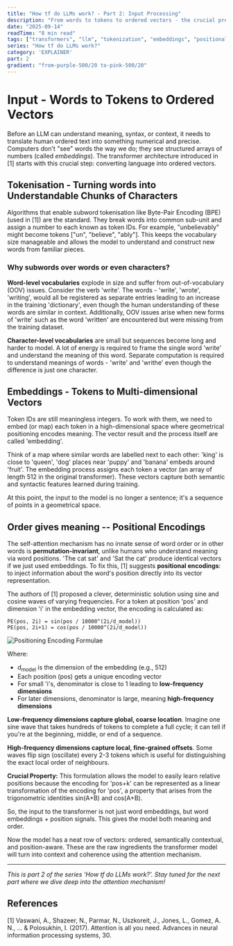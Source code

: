 ```yaml
---
title: "How tf do LLMs work? - Part 2: Input Processing"
description: "From words to tokens to ordered vectors - the crucial preprocessing pipeline"
date: "2025-09-14"
readTime: "8 min read"
tags: ["transformers", "llm", "tokenization", "embeddings", "positional-encoding"]
series: "How tf do LLMs work?"
category: 'EXPLAINER'
part: 2
gradient: "from-purple-500/20 to-pink-500/20"
---
```


# Input - Words to Tokens to Ordered Vectors

Before an LLM can understand meaning, syntax, or context, it needs to translate human ordered text into something numerical and precise. Computers don't "see" words the way we do; they see structured arrays of numbers (called *embeddings*). The transformer architecture introduced in [1] starts with this crucial step: converting language into ordered vectors.

## Tokenisation - Turning words into Understandable Chunks of Characters

Algorithms that enable subword tokenisation like Byte-Pair Encoding (BPE) (used in [1]) are the standard. They break words into common sub-unit and assign a number to each known as token IDs. For example, "unbelievably" might become tokens ["un", "believe", "ably"]. This keeps the vocabulary size manageable and allows the model to understand and construct new words from familiar pieces.

### Why subwords over words or even characters?

**Word-level vocabularies** explode in size and suffer from out-of-vocabulary (OOV) issues. Consider the verb 'write'. The words - 'write', 'wrote', 'writing', would all be registered as separate entries leading to an increase in the training 'dictionary', even though the human understanding of these words are similar in context. Additionally, OOV issues arise when new forms of 'write' such as the word 'written' are encountered but were missing from the training dataset.

**Character-level vocabularies** are small but sequences become long and harder to model. A lot of energy is required to frame the single word 'write' and understand the meaning of this word. Separate computation is required to understand meanings of words - 'write' and 'writhe' even though the difference is just one character.

## Embeddings - Tokens to Multi-dimensional Vectors

Token IDs are still meaningless integers. To work with them, we need to embed (or map) each token in a high-dimensional space where geometrical positioning encodes meaning. The vector result and the process itself are called 'embedding'.

Think of a map where similar words are labelled next to each other: 'king' is close to 'queen', 'dog' places near 'puppy' and 'banana' embeds around 'fruit'. The embedding process assigns each token a vector (an array of length 512 in the original transformer). These vectors capture both semantic and syntactic features learned during training.

At this point, the input to the model is no longer a sentence; it's a sequence of points in a geometrical space.

## Order gives meaning -- Positional Encodings

The self-attention mechanism has no innate sense of word order or in other words is **permutation-invariant**, unlike humans who understand meaning via word positions. 'The cat sat' and 'Sat the cat' produce identical vectors if we just used embeddings. To fix this, [1] suggests **positional encodings**: to inject information about the word's position directly into its vector representation.

The authors of [1] proposed a clever, deterministic solution using sine and cosine waves of varying frequencies. For a token at position 'pos' and dimension 'i' in the embedding vector, the encoding is calculated as:

```
PE(pos, 2i) = sin(pos / 10000^(2i/d_model))
PE(pos, 2i+1) = cos(pos / 10000^(2i/d_model))
```
![Positioning Encoding Formulae](/Images/PositionEncodings.png)

Where:
- d<sub>model</sub> is the dimension of the embedding (e.g., 512)
- Each position (pos) gets a unique encoding vector
- For small 'i's, denominator is close to 1 leading to **low-frequency dimensions**
- For later dimensions, denominator is large, meaning **high-frequency dimensions**

**Low-frequency dimensions capture global, coarse location**. Imagine one sine wave that takes hundreds of tokens to complete a full cycle; it can tell if you're at the beginning, middle, or end of a sequence.

**High-frequency dimensions capture local, fine-grained offsets**. Some waves flip sign (oscillate) every 2-3 tokens which is useful for distinguishing the exact local order of neighbours.

**Crucial Property:** This formulation allows the model to easily learn relative positions because the encoding for 'pos+k' can be represented as a linear transformation of the encoding for 'pos', a property that arises from the trigonometric identities sin(A+B) and cos(A+B).

So, the input to the transformer is not just word embeddings, but word embeddings + position signals. This gives the model both meaning and order.

Now the model has a neat row of vectors: ordered, semantically contextual, and position-aware. These are the raw ingredients the transformer model will turn into context and coherence using the attention mechanism.

---

*This is part 2 of the series 'How tf do LLMs work?'. Stay tuned for the next part where we dive deep into the attention mechanism!*

## References

[1] Vaswani, A., Shazeer, N., Parmar, N., Uszkoreit, J., Jones, L., Gomez, A. N., ... & Polosukhin, I. (2017). Attention is all you need. Advances in neural information processing systems, 30.